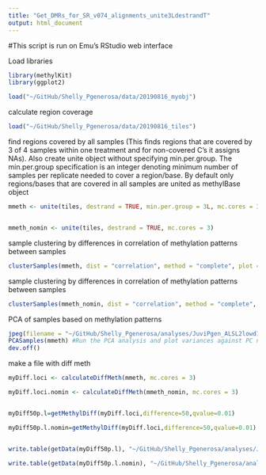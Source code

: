 ```yaml
---
title: "Get_DMRs_for_SR_v074_alignments_unite3LdestrandT"
output: html_document
---
```


#This script is run on Emu's RStudio web interface

Load libraries
```r
library(methylKit)
library(ggplot2)

```


```r
load("~/GitHub/Shelly_Pgenerosa/data/20190816_myobj")
```

calculate region coverage 
```r
load("~/GitHub/Shelly_Pgenerosa/data/20190816_tiles")
```


find regions covered by all samples (This finds regions that are covered by 3 of 4 samples within one treatment and for non-covered C's it assigns NAs). Also create unite object without specifying min.per.group. The min.per.group specification is an integer denoting minimum number of samples per replicate needed to cover a region/base. By default only regions/bases that are covered in all samples are united as methylBase object
```r
mmeth <- unite(tiles, destrand = TRUE, min.per.group = 3L, mc.cores = 3)


mmeth_nomin <- unite(tiles, destrand = TRUE, mc.cores = 3)
```


sample clustering by differences in correlation of methylation patterns between samples
```r
clusterSamples(mmeth, dist = "correlation", method = "complete", plot = TRUE)
```

sample clustering by differences in correlation of methylation patterns between samples
```r
clusterSamples(mmeth_nomin, dist = "correlation", method = "complete", plot = TRUE)
```


PCA of samples based on methylation patterns
```r
jpeg(filename = "~/GitHub/Shelly_Pgenerosa/analyses/JuviPgen_ALSL2lowd145/Get_DMRs_for_SR_v074_alignments/PCA_unite3LdestrandT.jpeg", height = 1000, width = 1000) #Save file with designated name
PCASamples(mmeth) #Run the PCA analysis and plot variances against PC number in a screeplot
dev.off()

```


make a file with diff meth
```r

myDiff.loci <- calculateDiffMeth(mmeth, mc.cores = 3)

myDiff.loci.nomin <- calculateDiffMeth(mmeth_nomin, mc.cores = 3)


myDiff50p.l=getMethylDiff(myDiff.loci,difference=50,qvalue=0.01)

myDiff50p.l.nomin=getMethylDiff(myDiff.loci,difference=50,qvalue=0.01)


write.table(getData(myDiff50p.l), "~/GitHub/Shelly_Pgenerosa/analyses/JuviPgen_ALSL2lowd145/Get_DMRs_for_SR_v074_alignments/SR_v074_ALvSL-L_hyperANDhypoDMR_unite3Ldestrand.tsv", sep = "\t", quote = FALSE, row.names = FALSE, col.names = FALSE)

write.table(getData(myDiff50p.l.nomin), "~/GitHub/Shelly_Pgenerosa/analyses/JuviPgen_ALSL2lowd145/Get_DMRs_for_SR_v074_alignments/SR_v074_ALvSL-L_hyperANDhypoDMR_unite.minpgdefault.destrand.tsv", sep = "\t", quote = FALSE, row.names = FALSE, col.names = FALSE)
```